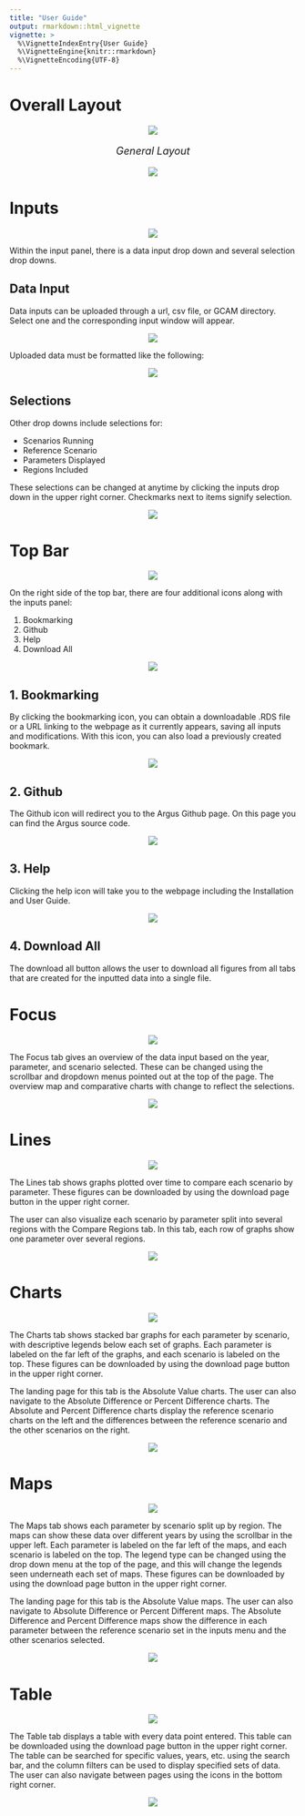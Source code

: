 ```yaml
---
title: "User Guide"
output: rmarkdown::html_vignette
vignette: >
  %\VignetteIndexEntry{User Guide}
  %\VignetteEngine{knitr::rmarkdown}
  %\VignetteEncoding{UTF-8}
---
```


<!-- ------------------------>
<!-- ------------------------>
# <a name="Overall Layout"></a>Overall Layout
<!-- ------------------------>
<!-- ------------------------>

<p align="center"> <img src="vignetteFigs/divider.png"></p>

<p align="center" style="font-size:18px;"> *General Layout* </p>
<p align="center"> <img src="vignetteFigs/layout.PNG"></p>

<!-- ------------------------>
<!-- ------------------------>
# <a name="Inputs"></a>Inputs
<!-- ------------------------>
<!-- ------------------------>

<p align="center"> <img src="vignetteFigs/divider.png"></p>

Within the input panel, there is a data input drop down and several selection drop downs.

<!-- ------------------------>
<!-- ------------------------>
## Data Input
<!-- ------------------------>
<!-- ------------------------>

Data inputs can be uploaded through a url, csv file, or GCAM directory. Select one and the corresponding input window will appear.

<p align="center"> <img src="vignetteFigs/input.PNG"></p>

Uploaded data must be formatted like the following:

<p align="center"> <img src="vignetteFigs/input_format.PNG"></p>

<!-- ------------------------>
<!-- ------------------------>
## Selections
<!-- ------------------------>
<!-- ------------------------>

Other drop downs include selections for:

- Scenarios Running
- Reference Scenario
- Parameters Displayed
- Regions Included

These selections can be changed at anytime by clicking the inputs drop down in the upper right corner. Checkmarks next to items signify selection.

<p align="center"> <img src="vignetteFigs/selections.PNG"></p>

<!-- ------------------------>
<!-- ------------------------>
# <a name="Top Bar"></a>Top Bar
<!-- ------------------------>
<!-- ------------------------>

<p align="center"> <img src="vignetteFigs/divider.png"></p>

On the right side of the top bar, there are four additional icons along with the inputs panel:

1. Bookmarking
1. Github
1. Help
1. Download All

<p align="center"> <img src="vignetteFigs/top_bar.PNG"></p>

<!-- ------------------------>
<!-- ------------------------>
## 1. Bookmarking
<!-- ------------------------>
<!-- ------------------------>
By clicking the bookmarking icon, you can obtain a downloadable .RDS file or a URL linking to the webpage as it currently appears, saving all inputs and modifications. With this icon, you can also load a previously created bookmark.

<p align="center"> <img src="vignetteFigs/bookmark.PNG"></p>

<!-- ------------------------>
<!-- ------------------------>
## 2. Github
<!-- ------------------------>
<!-- ------------------------>

The Github icon will redirect you to the Argus Github page. On this page you can find the Argus source code.

<p align="center"> <img src="vignetteFigs/github.PNG"></p>

<!-- ------------------------>
<!-- ------------------------>
## 3. Help
<!-- ------------------------>
<!-- ------------------------>

Clicking the help icon will take you to the webpage including the Installation and User Guide.

<p align="center"> <img src="vignetteFigs/help.PNG"></p>

<!-- ------------------------>
<!-- ------------------------>
## 4. Download All
<!-- ------------------------>
<!-- ------------------------>

The download all button allows the user to download all figures from all tabs that are created for the inputted data into a single file.

<!-- ------------------------>
<!-- ------------------------>
# <a name="Focus Tab"></a>Focus
<!-- ------------------------>
<!-- ------------------------>

<p align="center"> <img src="vignetteFigs/divider.png"></p>

The Focus tab gives an overview of the data input based on the year, parameter, and scenario selected. These can be changed using the scrollbar and dropdown menus pointed out at the top of the page. The overview map and comparative charts with change to reflect the selections.

<p align="center"> <img src="vignetteFigs/focus.PNG"></p>

<!-- ------------------------>
<!-- ------------------------>
# <a name="Lines Tab"></a>Lines
<!-- ------------------------>
<!-- ------------------------>

<p align="center"> <img src="vignetteFigs/divider.png"></p>

The Lines tab shows graphs plotted over time to compare each scenario by parameter. These figures can be downloaded by using the download page button in the upper right corner.

The user can also visualize each scenario by parameter split into several regions with the Compare Regions tab. In this tab, each row of graphs show one parameter over several regions.

<p align="center"> <img src="vignetteFigs/line.PNG"></p>

<!-- ------------------------>
<!-- ------------------------>
# <a name="Charts Tab"></a>Charts
<!-- ------------------------>
<!-- ------------------------>

<p align="center"> <img src="vignetteFigs/divider.png"></p>

The Charts tab shows stacked bar graphs for each parameter by scenario, with descriptive legends below each set of graphs. Each parameter is labeled on the far left of the graphs, and each scenario is labeled on the top. These figures can be downloaded by using the download page button in the upper right corner.

The landing page for this tab is the Absolute Value charts. The user can also navigate to the Absolute Difference or Percent Difference charts. The Absolute and Percent Difference charts display the reference scenario charts on the left and the differences between the reference scenario and the other scenarios on the right.

<p align="center"> <img src="vignetteFigs/charts.PNG"></p>

<!-- ------------------------>
<!-- ------------------------>
# <a name="Maps Tab"></a>Maps
<!-- ------------------------>
<!-- ------------------------>

<p align="center"> <img src="vignetteFigs/divider.png"></p>

The Maps tab shows each parameter by scenario split up by region. The maps can show these data over different years by using the scrollbar in the upper left. Each parameter is labeled on the far left of the maps, and each scenario is labeled on the top. The legend type can be changed using the drop down menu at the top of the page, and this will change the legends seen underneath each set of maps. These figures can be downloaded by using the download page button in the upper right corner.

The landing page for this tab is the Absolute Value maps. The user can also navigate to Absolute Difference or Percent Different maps. The Absolute Difference and Percent Difference maps show the difference in each parameter between the reference scenario set in the inputs menu and the other scenarios selected. 

<p align="center"> <img src="vignetteFigs/maps.PNG"></p>

<!-- ------------------------>
<!-- ------------------------>
# <a name="Table Tab"></a>Table
<!-- ------------------------>
<!-- ------------------------>

<p align="center"> <img src="vignetteFigs/divider.png"></p>

The Table tab displays a table with every data point entered. This table can be downloaded using the download page button in the upper right corner. The table can be searched for specific values, years, etc. using the search bar, and the column filters can be used to display specified sets of data. The user can also navigate between pages using the icons in the bottom right corner.

<p align="center"> <img src="vignetteFigs/table.PNG"></p>
